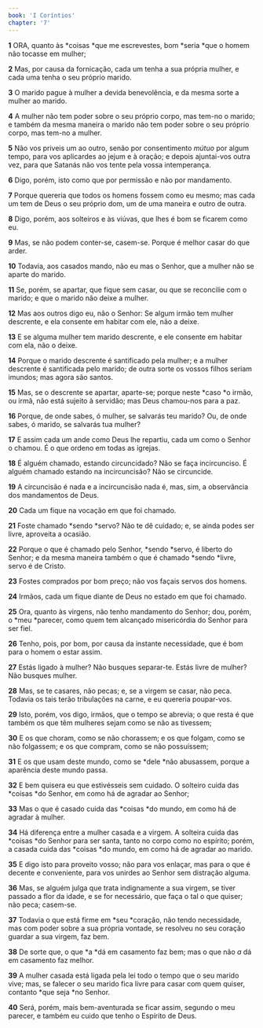 ```yaml
---
book: 'I Coríntios'
chapter: '7'
---
```


**1** ORA, quanto às *coisas *que me escrevestes, bom *seria *que o homem não tocasse em mulher;

**2** Mas, por causa da fornicação, cada um tenha a sua própria mulher, e cada uma tenha o seu próprio marido.

**3** O marido pague à mulher a devida benevolência, e da mesma sorte a mulher ao marido.

**4** A mulher não tem poder sobre o seu próprio corpo, mas tem-no o marido; e também da mesma maneira o marido não tem poder sobre o seu próprio corpo, mas tem-no a mulher.

**5** Não vos priveis um ao outro, senão por consentimento _mútuo_ por algum tempo, para vos aplicardes ao jejum e à oração; e depois ajuntai-vos outra vez, para que Satanás não vos tente pela vossa intemperança.

**6** Digo, porém, isto como que por permissão e não por mandamento.

**7** Porque quereria que todos os homens fossem como eu mesmo; mas cada um tem de Deus o seu próprio dom, um de uma maneira e outro de outra.

**8** Digo, porém, aos solteiros e às viúvas, que lhes é bom se ficarem como eu.

**9** Mas, se não podem conter-se, casem-se. Porque é melhor casar do que arder.

**10** Todavia, aos casados mando, não eu mas o Senhor, que a mulher não se aparte do marido.

**11** Se, porém, se apartar, que fique sem casar, ou que se reconcilie com o marido; e que o marido não deixe a mulher.

**12** Mas aos outros digo eu, não o Senhor: Se algum irmão tem mulher descrente, e ela consente em habitar com ele, não a deixe.

**13** E se alguma mulher tem marido descrente, e ele consente em habitar com ela, não o deixe.

**14** Porque o marido descrente é santificado pela mulher; e a mulher descrente é santificada pelo marido; de outra sorte os vossos filhos seriam imundos; mas agora são santos.

**15** Mas, se o descrente se apartar, aparte-se; porque neste *caso *o irmão, ou irmã, não está sujeito à servidão; mas Deus chamou-nos para a paz.

**16** Porque, de onde sabes, ó mulher, se salvarás teu marido? Ou, de onde sabes, ó marido, se salvarás tua mulher?

**17** E assim cada um ande como Deus lhe repartiu, cada um como o Senhor o chamou. É o que ordeno em todas as igrejas.

**18** É alguém chamado, estando circuncidado? Não se faça incircunciso. É alguém chamado estando na incircuncisão? Não se circuncide.

**19** A circuncisão é nada e a incircuncisão nada é, mas, sim, a observância dos mandamentos de Deus.

**20** Cada um fique na vocação em que foi chamado.

**21** Foste chamado *sendo *servo? Não te dê cuidado; e, se ainda podes ser livre, aproveita a ocasião.

**22** Porque o que é chamado pelo Senhor, *sendo *servo, é liberto do Senhor; e da mesma maneira também o que é chamado *sendo *livre, servo é de Cristo.

**23** Fostes comprados por bom preço; não vos façais servos dos homens.

**24** Irmãos, cada um fique diante de Deus no estado em que foi chamado.

**25** Ora, quanto às virgens, não tenho mandamento do Senhor; dou, porém, o *meu *parecer, como quem tem alcançado misericórdia do Senhor para ser fiel.

**26** Tenho, pois, por bom, por causa da instante necessidade, que é bom para o homem o estar assim.

**27** Estás ligado à mulher? Não busques separar-te. Estás livre de mulher? Não busques mulher.

**28** Mas, se te casares, não pecas; e, se a virgem se casar, não peca. Todavia os tais terão tribulações na carne, e eu quereria poupar-vos.

**29** Isto, porém, vos digo, irmãos, que o tempo se abrevia; o que resta é que também os que têm mulheres sejam como se não as tivessem;

**30** E os que choram, como se não chorassem; e os que folgam, como se não folgassem; e os que compram, como se não possuíssem;

**31** E os que usam deste mundo, como se *dele *não abusassem, porque a aparência deste mundo passa.

**32** E bem quisera eu que estivésseis sem cuidado. O solteiro cuida das *coisas *do Senhor, em como há de agradar ao Senhor;

**33** Mas o que é casado cuida das *coisas *do mundo, em como há de agradar à mulher.

**34** Há diferença entre a mulher casada e a virgem. A solteira cuida das *coisas *do Senhor para ser santa, tanto no corpo como no espírito; porém, a casada cuida das *coisas *do mundo, em como há de agradar ao marido.

**35** E digo isto para proveito vosso; não para vos enlaçar, mas para o que é decente e conveniente, para vos unirdes ao Senhor sem distração alguma.

**36** Mas, se alguém julga que trata indignamente a sua virgem, se tiver passado a flor da idade, e se for necessário, que faça o tal o que quiser; não peca; casem-se.

**37** Todavia o que está firme em *seu *coração, não tendo necessidade, mas com poder sobre a sua própria vontade, se resolveu no seu coração guardar a sua virgem, faz bem.

**38** De sorte que, o que *a *dá em casamento faz bem; mas o que não _a_ dá em casamento faz melhor.

**39** A mulher casada está ligada pela lei todo o tempo que o seu marido vive; mas, se falecer o seu marido fica livre para casar com quem quiser, contanto *que seja *no Senhor.

**40** Será, porém, mais bem-aventurada se ficar assim, segundo o meu parecer, e também eu cuido que tenho o Espírito de Deus.
